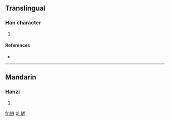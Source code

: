 ==Translingual==

===Han character===
{{Han char|rn=38|rad=女|as=13|sn=16|four=|canj=女卜廿人 (VYTO)}}

# {{defn|Han|sort=女13}}

====References====
* {{Han ref|kx=0272.090|dkj=06772|hdz=21084.140|uh=5B18|ud=23320}}

----

==Mandarin==

===Hanzi===
{{cmn-hanzi|pin=[[suì]] ([[sui4]])|wg=sui<sup>4</sup>}}

# {{defn|Mandarin|sort=女13}}

[[fr:嬘]]
[[pl:嬘]]